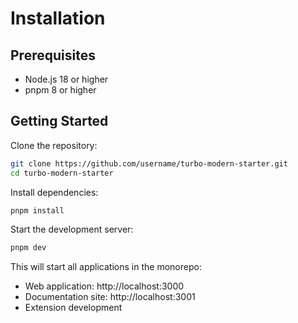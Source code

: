 # Installation

## Prerequisites

- Node.js 18 or higher
- pnpm 8 or higher

## Getting Started

Clone the repository:

```bash
git clone https://github.com/username/turbo-modern-starter.git
cd turbo-modern-starter
```

Install dependencies:

```bash
pnpm install
```

Start the development server:

```bash
pnpm dev
```

This will start all applications in the monorepo:

- Web application: http://localhost:3000
- Documentation site: http://localhost:3001
- Extension development
